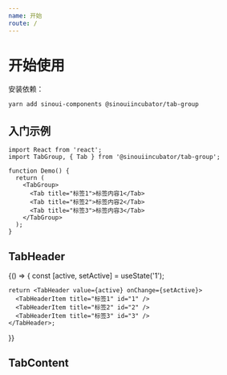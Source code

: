 ```yaml
---
name: 开始
route: /
---
```



# 开始使用

安装依赖：

```shell
yarn add sinoui-components @sinouiincubator/tab-group
```

## 入门示例

```tsx
import React from 'react';
import TabGroup, { Tab } from '@sinouiincubator/tab-group';

function Demo() {
  return (
    <TabGroup>
      <Tab title="标签1">标签内容1</Tab>
      <Tab title="标签2">标签内容2</Tab>
      <Tab title="标签3">标签内容3</Tab>
    </TabGroup>
  );
}
```

## TabHeader

<Playground>
  {() => {
    const [active, setActive] = useState('1');

    return <TabHeader value={active} onChange={setActive}>
      <TabHeaderItem title="标签1" id="1" />
      <TabHeaderItem title="标签2" id="2" />
      <TabHeaderItem title="标签3" id="3" />
    </TabHeader>;

}}

</Playground>

## TabContent

<Playground>
  <TabContentDemo />
</Playground>
